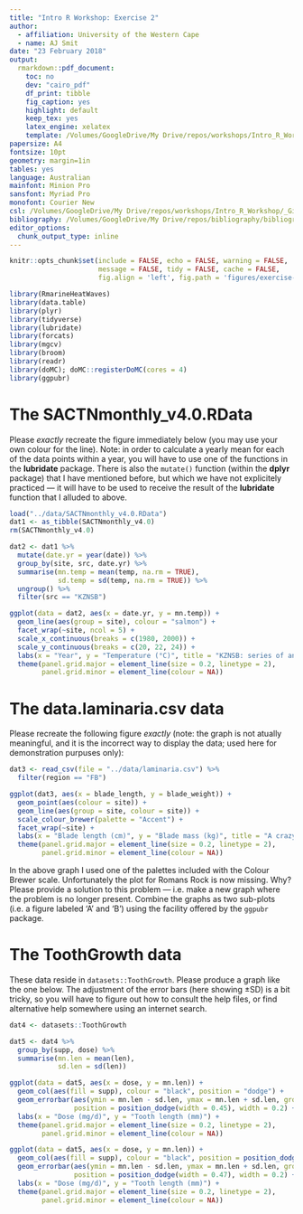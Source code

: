 ```yaml
---
title: "Intro R Workshop: Exercise 2"
author:
  - affiliation: University of the Western Cape
  - name: AJ Smit
date: "23 February 2018"
output:
  rmarkdown::pdf_document:
    toc: no
    dev: "cairo_pdf"
    df_print: tibble
    fig_caption: yes
    highlight: default
    keep_tex: yes
    latex_engine: xelatex
    template: /Volumes/GoogleDrive/My Drive/repos/workshops/Intro_R_Workshop/_GitBook/template-1.tex
papersize: A4
fontsize: 10pt
geometry: margin=1in
tables: yes
language: Australian
mainfont: Minion Pro
sansfont: Myriad Pro
monofont: Courier New
csl: /Volumes/GoogleDrive/My Drive/repos/workshops/Intro_R_Workshop/_GitBook/ecography.csl
bibliography: /Volumes/GoogleDrive/My Drive/repos/bibliography/bibliography.bib
editor_options: 
  chunk_output_type: inline
---
```


```r
knitr::opts_chunk$set(include = FALSE, echo = FALSE, warning = FALSE,
                      message = FALSE, tidy = FALSE, cache = FALSE,
                      fig.align = 'left', fig.path = 'figures/exercise-1')
```

```r
library(RmarineHeatWaves)
library(data.table)
library(plyr)
library(tidyverse)
library(lubridate)
library(forcats)
library(mgcv)
library(broom)
library(readr)
library(doMC); doMC::registerDoMC(cores = 4)
library(ggpubr)
```

# The SACTNmonthly_v4.0.RData
Please *exactly* recreate the figure immediately below (you may use your own colour for the line). Note: in order to calculate a yearly mean for each of the data points within a year, you will have to use one of the functions in the **lubridate** package. There is also the `mutate()` function (within the **dplyr** package) that I have mentioned before, but which we have not explicitely practiced --- it will have to be used to receive the result of the **lubridate** function that I alluded to above.

```r
load("../data/SACTNmonthly_v4.0.RData")
dat1 <- as_tibble(SACTNmonthly_v4.0)
rm(SACTNmonthly_v4.0)

dat2 <- dat1 %>% 
  mutate(date.yr = year(date)) %>% 
  group_by(site, src, date.yr) %>% 
  summarise(mn.temp = mean(temp, na.rm = TRUE),
            sd.temp = sd(temp, na.rm = TRUE)) %>% 
  ungroup() %>% 
  filter(src == "KZNSB")

ggplot(data = dat2, aes(x = date.yr, y = mn.temp)) +
  geom_line(aes(group = site), colour = "salmon") +
  facet_wrap(~site, ncol = 5) +
  scale_x_continuous(breaks = c(1980, 2000)) +
  scale_y_continuous(breaks = c(20, 22, 24)) +
  labs(x = "Year", y = "Temperature (°C)", title = "KZNSB: series of annual means") +
  theme(panel.grid.major = element_line(size = 0.2, linetype = 2),
        panel.grid.minor = element_line(colour = NA))
```

# The data.laminaria.csv data
Please recreate the following figure *exactly* (note: the graph is not atually meaningful, and it is the incorrect way to display the data; used here for demonstration purpuses only):

```r
dat3 <- read_csv(file = "../data/laminaria.csv") %>% 
  filter(region == "FB")

ggplot(dat3, aes(x = blade_length, y = blade_weight)) +
  geom_point(aes(colour = site)) +
  geom_line(aes(group = site, colour = site)) +
  scale_colour_brewer(palette = "Accent") +
  facet_wrap(~site) +
  labs(x = "Blade length (cm)", y = "Blade mass (kg)", title = "A crazy graph of some data for False Bay sites") +
  theme(panel.grid.major = element_line(size = 0.2, linetype = 2),
        panel.grid.minor = element_line(colour = NA))
```

In the above graph I used one of the palettes included with the Colour Brewer scale. Unfortunately the plot for Romans Rock is now missing. Why? Please provide a solution to this problem --- i.e. make a new graph where the problem is no longer present. Combine the graphs as two sub-plots (i.e. a figure labeled 'A' and 'B') using the facility offered by the `ggpubr` package.

# The ToothGrowth data
These data reside in `datasets::ToothGrowth`. Please produce a graph like the one below. The adjustment of the error bars (here showing ±SD) is a bit tricky, so you will have to figure out how to consult the help files, or find alternative help somewhere using an internet search.

```r
dat4 <- datasets::ToothGrowth

dat5 <- dat4 %>% 
  group_by(supp, dose) %>% 
  summarise(mn.len = mean(len),
            sd.len = sd(len))

ggplot(data = dat5, aes(x = dose, y = mn.len)) +
  geom_col(aes(fill = supp), colour = "black", position = "dodge") + 
  geom_errorbar(aes(ymin = mn.len - sd.len, ymax = mn.len + sd.len, group = supp), 
                position = position_dodge(width = 0.45), width = 0.2) +
  labs(x = "Dose (mg/d)", y = "Tooth length (mm)") +
  theme(panel.grid.major = element_line(size = 0.2, linetype = 2),
        panel.grid.minor = element_line(colour = NA))
```

```r
ggplot(data = dat5, aes(x = dose, y = mn.len)) +
  geom_col(aes(fill = supp), colour = "black", position = position_dodge(width = 0.47)) + 
  geom_errorbar(aes(ymin = mn.len - sd.len, ymax = mn.len + sd.len, group = supp), 
                position = position_dodge(width = 0.47), width = 0.2) +
  labs(x = "Dose (mg/d)", y = "Tooth length (mm)") +
  theme(panel.grid.major = element_line(size = 0.2, linetype = 2),
        panel.grid.minor = element_line(colour = NA))
```

